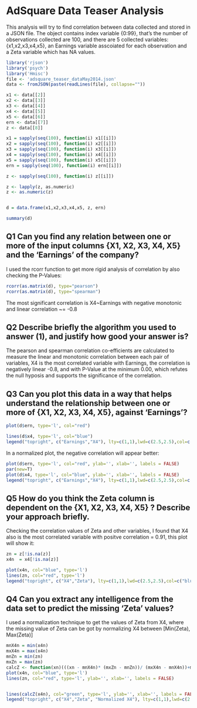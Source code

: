 AdSquare Data Teaser Analysis
========================================================

This analysis will try to find correlation between data collected and stored in a JSON file. The object contains index variable {0:99}, that's the 
number of observations collected are 100, and there are 5 collected variables: {x1,x2,x3,x4,x5}, an Earnings variable asscoiated for each observation and a Zeta variable which has NA values.

```r
library('rjson')
library('psych')
library('Hmisc')
file <- 'adsquare_teaser_dataMay2014.json'
data <- fromJSON(paste(readLines(file), collapse=""))

x1 <- data[[2]]
x2 <- data[[3]]
x3 <- data[[4]]
x4 <- data[[5]]
x5 <- data[[6]]
ern <- data[[7]]
z <- data[[8]]

x1 = sapply(seq(100), function(i) x1[[i]])
x2 = sapply(seq(100), function(i) x2[[i]])
x3 = sapply(seq(100), function(i) x3[[i]])
x4 = sapply(seq(100), function(i) x4[[i]])
x5 = sapply(seq(100), function(i) x5[[i]])
ern = sapply(seq(100), function(i) ern[[i]])

z <- sapply(seq(100), function(i) z[[i]])

z <- lapply(z, as.numeric)
z <- as.numeric(z)


d = data.frame(x1,x2,x3,x4,x5, z, ern)

summary(d)
```
## Q1 Can you find any relation between one or more of the input columns {X1, X2, X3, X4, X5} and the ‘Earnings’ of the company?
I used the rcorr function to get more rigid analysis of correlation by also checking the P-Values:
```r
rcorr(as.matrix(d), type="pearson")
rcorr(as.matrix(d), type="spearman")
```
The most significant correlation is X4~Earnings with negative monotonic and linear correlation ~= -0.8

## Q2 Describe briefly the algorithm you used to answer (1), and justify how good your answer is?
The pearson and spearman correlation co-efficients are calculated to measure the linear and monotonic correlation between each pair of variables, X4 is the most correlated variable with Earnings, the correlation is negatively linear -0.8, and with P-Value at the minimum 0.00, which refutes the null hyposis and supports the significance of the correlation.

## Q3 Can you plot this data in a way that helps understand the relationship between one or more of {X1, X2, X3, X4, X5}, against ‘Earnings’?

```r
plot(d$ern, type='l', col="red")

lines(d$x4, type='l', col="blue")
legend("topright", c("Earnings","X4"), lty=c(1,1),lwd=c(2.5,2.5),col=c("red","blue"))
```
In a normalized plot, the negative correlation will appear better:
```r
plot(d$ern, type='l', col="red", ylab='', xlab='', labels = FALSE)
par(new=T)
plot(d$x4, type='l', col="blue", ylab='', xlab='', labels = FALSE)
legend("topright", c("Earnings","X4"), lty=c(1,1),lwd=c(2.5,2.5),col=c("red","blue"))
```
## Q5 How do you think the Zeta column is dependent on the {X1, X2, X3, X4, X5} ? Describe your approach briefly.
Checking the correlation values of Zeta and other variables, I found that X4 also is the most correlated variable with positve correlation = 0.91, this plot will show it: 
```r

zn = z[!is.na(z)]
x4n  = x4[!is.na(z)]

plot(x4n, col="blue", type='l')
lines(zn, col="red", type='l')
legend("topright", c("X4","Zeta"), lty=c(1,1),lwd=c(2.5,2.5),col=c("blue","red"))
```

## Q4 Can you extract any intelligence from the data set to predict the missing ‘Zeta’ values?

I used a normalization technique to get the values of Zeta from X4, where the missing value of Zeta can be got by normalizing X4 between [Min(Zeta), Max(Zeta)]

```r
mnX4n = min(x4n)
mxX4n = max(x4n)
mnZn = min(zn)
mxZn = max(zn)
calcZ <- function(xn)(((xn - mnX4n)* (mxZn - mnZn))/ (mxX4n - mnX4n))+mnZn
plot(x4n, col="blue", type='l')
lines(zn, col="red", type='l', ylab='', xlab='', labels = FALSE)


lines(calcZ(x4n), col="green", type='l', ylab='', xlab='', labels = FALSE)
legend("topright", c("X4","Zeta", "Normalized X4"), lty=c(1,1),lwd=c(2.5,2.5),col=c("blue","red", "green"))

```